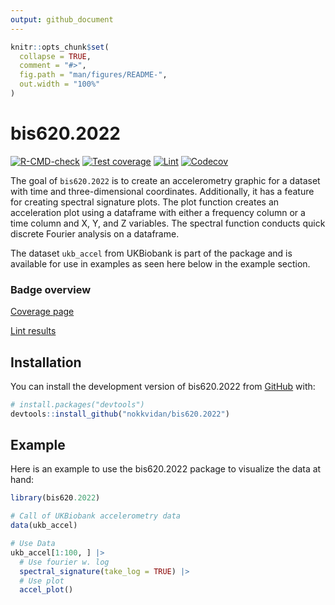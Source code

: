 ```yaml
---
output: github_document
---
```


<!-- README.md is generated from README.Rmd. Please edit that file -->

```r
knitr::opts_chunk$set(
  collapse = TRUE,
  comment = "#>",
  fig.path = "man/figures/README-",
  out.width = "100%"
)
```

# bis620.2022

<!-- badges: start -->
[![R-CMD-check](https://github.com/nokkvidan/bis620.2022/actions/workflows/R-CMD-check.yaml/badge.svg)](https://github.com/nokkvidan/bis620.2022/actions/workflows/R-CMD-check.yaml)
[![Test coverage](https://github.com/nokkvidan/bis620.2022/actions/workflows/test-coverage.yaml/badge.svg)](https://github.com/nokkvidan/bis620.2022/actions/workflows/test-coverage.yaml)
[![Lint](https://github.com/nokkvidan/bis620.2022/actions/workflows/lint.yaml/badge.svg)](https://github.com/nokkvidan/bis620.2022/actions/workflows/lint.yaml)
[![Codecov](https://codecov.io/gh/nokkvidan/bis620.2022/branch/main/graph/badge.svg?token=U4USARWKRM)](https://codecov.io/gh/nokkvidan/bis620.2022)
<!-- badges: end -->

The goal of `bis620.2022` is to create an accelerometry graphic for a dataset with time and three-dimensional coordinates. Additionally, it has a feature for creating spectral signature plots. The plot function creates an acceleration plot using a dataframe with either a frequency column or a time column and X, Y, and Z variables. The spectral function conducts quick discrete Fourier analysis on a dataframe.

The dataset `ukb_accel` from UKBiobank is part of the package and is available for use in examples as seen here below in the example section.

### Badge overview

[Coverage page](https://google.com)

[Lint results](https://github.com/nokkvidan/bis620.2022/actions/workflows/lint.yaml)

## Installation

You can install the development version of bis620.2022 from [GitHub](https://github.com/nokkvidan/bis620.2022) with:

``` r
# install.packages("devtools")
devtools::install_github("nokkvidan/bis620.2022")
```

## Example

Here is an example to use the bis620.2022 package to visualize the data at hand:

```r
library(bis620.2022)

# Call of UKBiobank accelerometry data
data(ukb_accel)

# Use Data
ukb_accel[1:100, ] |>
  # Use fourier w. log
  spectral_signature(take_log = TRUE) |>
  # Use plot
  accel_plot()
```
